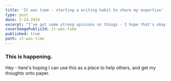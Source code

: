 ```yaml
---
title: 'It was time - starting a writing habit to share my expertise'
type: post
date: 2-24-2019
excerpt: "I've got some strong opinions on things - I hope that's okay. Thankfully, this is not just another 'hello world' post"
coverImagePublicId: it-was-time
published: true
path: it-was-time
---
```


### This is happening.

Hey - here's hoping I can use this as a place to help others, and get my thoughts onto paper.
